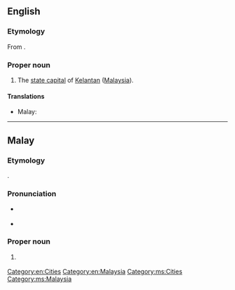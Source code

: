 ==English==
{{wikipedia}}

===Etymology===
From {{etyl|ms|en}} {{m|ms|Kota Bharu}}.

===Proper noun===
{{en-proper noun|head=Kota Bharu}}

# The [[state capital]] of [[Kelantan]] ([[Malaysia]]).

====Translations====
{{trans-top|capital of Kelantan}}
* Malay: {{t|ms|Kota Bharu}}
{{trans-mid}}
{{trans-bottom}}

[[Category:en:Cities]]
[[Category:en:Malaysia]]

----

==Malay==
{{wikipedia|lang=ms}}

===Etymology===
{{compound|ms|kota|gloss1=town, fort|bharu|gloss2=new}}.

===Pronunciation===
* {{a|Johor-Selangor}} {{IPA|/kotə baru/|lang=ms}}
* {{a|Riau-Lingga}} {{IPA|/kota baru/|lang=ms}}

===Proper noun===
{{head|ms|proper noun}}

# {{l|en|Kota Bharu}} {{qualifier|capital of Kelantan}}

[[Category:ms:Cities]]
[[Category:ms:Malaysia]]